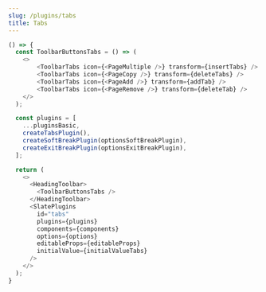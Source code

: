 ```yaml
---
slug: /plugins/tabs
title: Tabs
---
```


```ts live
() => {
  const ToolbarButtonsTabs = () => (
    <>
        <ToolbarTabs icon={<PageMultiple />} transform={insertTabs} />
        <ToolbarTabs icon={<PageCopy />} transform={deleteTabs} />
        <ToolbarTabs icon={<PageAdd />} transform={addTab} />
        <ToolbarTabs icon={<PageRemove />} transform={deleteTab} />
    </>
  );

  const plugins = [
    ...pluginsBasic,
    createTabsPlugin(),
    createSoftBreakPlugin(optionsSoftBreakPlugin),
    createExitBreakPlugin(optionsExitBreakPlugin),
  ];

  return (
    <>
      <HeadingToolbar>
        <ToolbarButtonsTabs />
      </HeadingToolbar>
      <SlatePlugins
        id="tabs"
        plugins={plugins}
        components={components}
        options={options}
        editableProps={editableProps}
        initialValue={initialValueTabs}
      />
    </>
  );
}
```